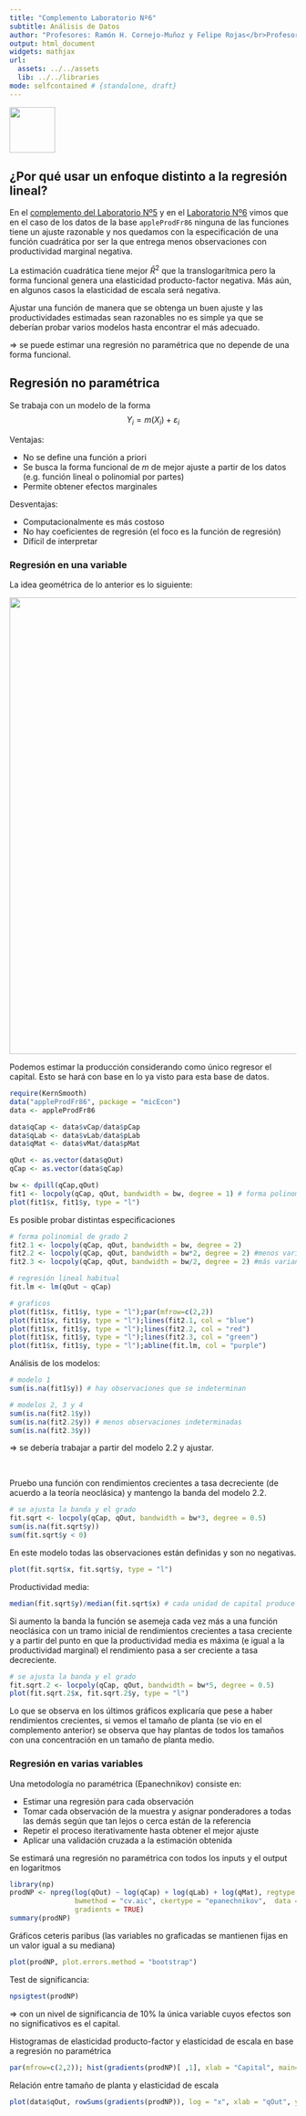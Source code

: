 ```yaml
---
title: "Complemento Laboratorio Nº6"
subtitle: Análisis de Datos
author: "Profesores: Ramón H. Cornejo-Muñoz y Felipe Rojas</br>Profesor Ayudante de Laboratorio: Mauricio Vargas</br>Ayudantes: Franco Mansilla y Mauricio Díaz</br></br>Universidad Nacional Andrés Bello"
output: html_document
widgets: mathjax
url:
  assets: ../../assets
  lib: ../../libraries
mode: selfcontained # {standalone, draft}
---
```


<a href='http://creativecommons.org/licenses/by-nc-sa/3.0/'>
    <img width = '80px' src = 'http://mirrors.creativecommons.org/presskit/buttons/88x31/png/by-nc-sa.png'>
</a>

## ¿Por qué usar un enfoque distinto a la regresión lineal?

En el <a href="http://pachamaltese.github.io/analisis-de-datos-unab/complementos/complemento-laboratorio5/complemento-laboratorio5.html">complemento del Laboratorio Nº5</a> y en el <a href="http://pachamaltese.github.io/analisis-de-datos-unab/laboratorios/laboratorio6/desarrollo-laboratorio6.html">Laboratorio Nº6</a> vimos que en el caso de los datos de la base `appleProdFr86` ninguna de las funciones tiene un ajuste razonable y nos quedamos con la especificación de una función cuadrática por ser la que entrega menos observaciones con productividad marginal negativa.

La estimación cuadrática tiene mejor $\bar{R}^2$ que la translogarítmica pero la forma funcional genera una elasticidad producto-factor negativa. Más aún, en algunos casos la elasticidad de escala será negativa.

Ajustar una función de manera que se obtenga un buen ajuste y las productividades estimadas sean razonables no es simple ya que se deberían probar varios modelos hasta encontrar el más adecuado.

$\Rightarrow$ se puede estimar una regresión no paramétrica que no depende de una forma funcional.

## Regresión no paramétrica
  
Se trabaja con un modelo de la forma 
$$Y_i = m(X_i) + \varepsilon_i$$
  
Ventajas: 
  
* No se define una función a priori
* Se busca la forma funcional de $m$ de mejor ajuste a partir de los datos (e.g. función lineal o polinomial por partes)
* Permite obtener efectos marginales

Desventajas: 
  
* Computacionalmente es más costoso
* No hay coeficientes de regresión (el foco es la función de regresión)
* Difícil de interpretar

### Regresión en una variable

La idea geométrica de lo anterior es lo siguiente:
  
  <center>
  <img width = '800px' src="intuicion-no-parametrico.svg">
  </center>
  
Podemos estimar la producción considerando como único regresor el capital. Esto se hará con base en lo ya visto para esta base de datos.
```r
require(KernSmooth)
data("appleProdFr86", package = "micEcon")
data <- appleProdFr86

data$qCap <- data$vCap/data$pCap
data$qLab <- data$vLab/data$pLab
data$qMat <- data$vMat/data$pMat

qOut <- as.vector(data$qOut)
qCap <- as.vector(data$qCap)

bw <- dpill(qCap,qOut)
fit1 <- locpoly(qCap, qOut, bandwidth = bw, degree = 1) # forma polinomial de grado 1
plot(fit1$x, fit1$y, type = "l")
```

Es posible probar distintas especificaciones
```r
# forma polinomial de grado 2
fit2.1 <- locpoly(qCap, qOut, bandwidth = bw, degree = 2) 
fit2.2 <- locpoly(qCap, qOut, bandwidth = bw*2, degree = 2) #menos varianza / más sesgo
fit2.3 <- locpoly(qCap, qOut, bandwidth = bw/2, degree = 2) #más varianza / menos sesgo

# regresión lineal habitual
fit.lm <- lm(qOut ~ qCap)

# graficos
plot(fit1$x, fit1$y, type = "l");par(mfrow=c(2,2))
plot(fit1$x, fit1$y, type = "l");lines(fit2.1, col = "blue")
plot(fit1$x, fit1$y, type = "l");lines(fit2.2, col = "red")
plot(fit1$x, fit1$y, type = "l");lines(fit2.3, col = "green")
plot(fit1$x, fit1$y, type = "l");abline(fit.lm, col = "purple")
```

Análisis de los modelos: 
```r
# modelo 1
sum(is.na(fit1$y)) # hay observaciones que se indeterminan

# modelos 2, 3 y 4
sum(is.na(fit2.1$y))
sum(is.na(fit2.2$y)) # menos observaciones indeterminadas
sum(is.na(fit2.3$y))
```
$\Longrightarrow$ se debería trabajar a partir del modelo 2.2 y ajustar.

<br>

Pruebo una función con rendimientos crecientes a tasa decreciente (de acuerdo a la teoría neoclásica) y mantengo la banda del modelo 2.2.
```r
# se ajusta la banda y el grado
fit.sqrt <- locpoly(qCap, qOut, bandwidth = bw*3, degree = 0.5)
sum(is.na(fit.sqrt$y)) 
sum(fit.sqrt$y < 0)
```
En este modelo todas las observaciones están definidas y son no negativas.

```r
plot(fit.sqrt$x, fit.sqrt$y, type = "l")
```

Productividad media:
```r
median(fit.sqrt$y)/median(fit.sqrt$x) # cada unidad de capital produce en promedio 18.1 unidades 
```

Si aumento la banda la función se asemeja cada vez más a una función neoclásica con un tramo inicial de rendimientos crecientes a tasa creciente y a partir del punto en que la productividad media es máxima (e igual a la productividad marginal) el rendimiento pasa a ser creciente a tasa decreciente.

```r
# se ajusta la banda y el grado
fit.sqrt.2 <- locpoly(qCap, qOut, bandwidth = bw*5, degree = 0.5)
plot(fit.sqrt.2$x, fit.sqrt.2$y, type = "l")
```

Lo que se observa en los últimos gráficos explicaría que pese a haber rendimientos crecientes, si vemos el tamaño de planta (se vio en el complemento anterior) se observa que hay plantas de todos los tamaños con una concentración en un tamaño de planta medio.

### Regresión en varias variables

Una metodología no paramétrica (Epanechnikov) consiste en:
  
* Estimar una regresión para cada observación
* Tomar cada observación de la muestra y asignar ponderadores a todas las demás según que tan lejos o cerca están de la referencia
* Repetir el proceso iterativamente hasta obtener el mejor ajuste
* Aplicar una validación cruzada a la estimación obtenida


Se estimará una regresión no paramétrica con todos los inputs y el output en logaritmos
```r
library(np)
prodNP <- npreg(log(qOut) ~ log(qCap) + log(qLab) + log(qMat), regtype = "ll", 
                bwmethod = "cv.aic", ckertype = "epanechnikov",  data = data, 
                gradients = TRUE)
summary(prodNP)
```

Gráficos ceteris paribus (las variables no graficadas se mantienen fijas en un valor igual a su mediana)
```r
plot(prodNP, plot.errors.method = "bootstrap")
```

Test de significancia:
```r
npsigtest(prodNP)
```
$\Longrightarrow$ con un nivel de significancia de 10% la única variable cuyos efectos son no significativos es el capital.

Histogramas de elasticidad producto-factor y elasticidad de escala en base a regresión no paramétrica
```r
par(mfrow=c(2,2)); hist(gradients(prodNP)[ ,1], xlab = "Capital", main=NULL); hist(gradients(prodNP)[ ,2], xlab = "Labour", main=NULL); hist(gradients(prodNP)[ ,3], xlab = "Materials", main=NULL); hist(gradients(prodNP), xlab = "Scale", main=NULL)
```

Relación entre tamaño de planta y elasticidad de escala

```r
plot(data$qOut, rowSums(gradients(prodNP)), log = "x", xlab = "qOut", ylab = "eScaleNP")
```